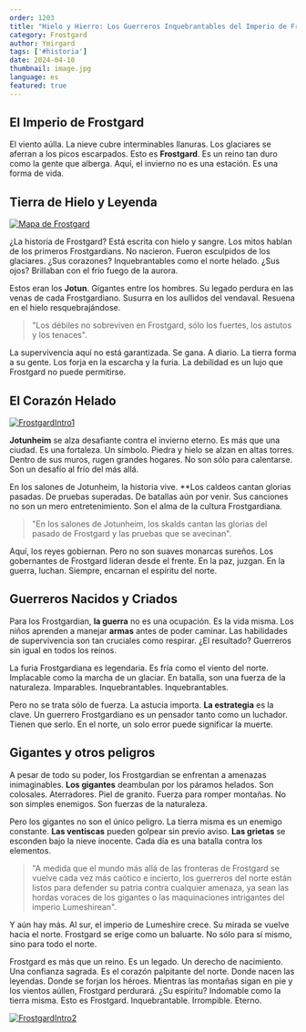 ```yaml
---
order: 1203
title: "Hielo y Hierro: Los Guerreros Inquebrantables del Imperio de Frostgard"
category: Frostgard
author: Ymirgard
tags: ['#historia']
date: 2024-04-10
thumbnail: image.jpg
language: es
featured: true
---
```


## El Imperio de Frostgard

El viento aúlla. La nieve cubre interminables llanuras. Los glaciares se aferran a los picos escarpados. Esto es **Frostgard**. Es un reino tan duro como la gente que alberga. Aquí, el invierno no es una estación. Es una forma de vida.

## Tierra de Hielo y Leyenda

[![Mapa de Frostgard](https://i.imgur.com/ETqXJ23.png)](https://i.imgur.com/ETqXJ23.png)

¿La historia de Frostgard? Está escrita con hielo y sangre. Los mitos hablan de los primeros Frostgardians. No nacieron. Fueron esculpidos de los glaciares. ¿Sus corazones? Inquebrantables como el norte helado. ¿Sus ojos? Brillaban con el frío fuego de la aurora.

Estos eran los **Jotun**. Gigantes entre los hombres. Su legado perdura en las venas de cada Frostgardiano. Susurra en los aullidos del vendaval. Resuena en el hielo resquebrajándose.

> "Los débiles no sobreviven en Frostgard, sólo los fuertes, los astutos y los tenaces".

La supervivencia aquí no está garantizada. Se gana. A diario. La tierra forma a su gente. Los forja en la escarcha y la furia. La debilidad es un lujo que Frostgard no puede permitirse.

## El Corazón Helado

[![FrostgardIntro1](https://i.imgur.com/PyP3uLw.png)](https://i.imgur.com/PyP3uLw.png)

**Jotunheim** se alza desafiante contra el invierno eterno. Es más que una ciudad. Es una fortaleza. Un símbolo. Piedra y hielo se alzan en altas torres. Dentro de sus muros, rugen grandes hogares. No son sólo para calentarse. Son un desafío al frío del más allá.

En los salones de Jotunheim, la historia vive. **Los caldeos cantan glorias pasadas. De pruebas superadas. De batallas aún por venir. Sus canciones no son un mero entretenimiento. Son el alma de la cultura Frostgardiana.

> "En los salones de Jotunheim, los skalds cantan las glorias del pasado de Frostgard y las pruebas que se avecinan".

Aquí, los reyes gobiernan. Pero no son suaves monarcas sureños. Los gobernantes de Frostgard lideran desde el frente. En la paz, juzgan. En la guerra, luchan. Siempre, encarnan el espíritu del norte.

## Guerreros Nacidos y Criados

Para los Frostgardian, **la guerra** no es una ocupación. Es la vida misma. Los niños aprenden a manejar **armas** antes de poder caminar. Las habilidades de supervivencia son tan cruciales como respirar. ¿El resultado? Guerreros sin igual en todos los reinos.

La furia Frostgardiana es legendaria. Es fría como el viento del norte. Implacable como la marcha de un glaciar. En batalla, son una fuerza de la naturaleza. Imparables. Inquebrantables. Inquebrantables.

Pero no se trata sólo de fuerza. La astucia importa. **La estrategia** es la clave. Un guerrero Frostgardiano es un pensador tanto como un luchador. Tienen que serlo. En el norte, un solo error puede significar la muerte.

## Gigantes y otros peligros

A pesar de todo su poder, los Frostgardian se enfrentan a amenazas inimaginables. **Los gigantes** deambulan por los páramos helados. Son colosales. Aterradores. Piel de granito. Fuerza para romper montañas. No son simples enemigos. Son fuerzas de la naturaleza.

Pero los gigantes no son el único peligro. La tierra misma es un enemigo constante. **Las ventiscas** pueden golpear sin previo aviso. **Las grietas** se esconden bajo la nieve inocente. Cada día es una batalla contra los elementos.

> "A medida que el mundo más allá de las fronteras de Frostgard se vuelve cada vez más caótico e incierto, los guerreros del norte están listos para defender su patria contra cualquier amenaza, ya sean las hordas voraces de los gigantes o las maquinaciones intrigantes del imperio Lumeshirean".

Y aún hay más. Al sur, el imperio de Lumeshire crece. Su mirada se vuelve hacia el norte. Frostgard se erige como un baluarte. No sólo para sí mismo, sino para todo el norte.

Frostgard es más que un reino. Es un legado. Un derecho de nacimiento. Una confianza sagrada. Es el corazón palpitante del norte. Donde nacen las leyendas. Donde se forjan los héroes. Mientras las montañas sigan en pie y los vientos aúllen, Frostgard perdurará. ¿Su espíritu? Indomable como la tierra misma. Esto es Frostgard. Inquebrantable. Irrompible. Eterno.

[![FrostgardIntro2](https://i.imgur.com/yUPCnr5.png)](https://i.imgur.com/yUPCnr5.png)
